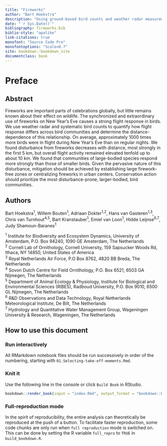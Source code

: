 ```yaml
---
title: "Fireworks"
author: "Bart Hoekstra"
description: "Using ground-based bird counts and weather radar measurements to estimate numbers of birds aloft during NYE fireworks events."
date: "`r Sys.Date()`"
bibliography: fireworks.bib
biblio-style: "apalike"
link-citations: true
monofont: "Source Code Pro"
monofontoptions: "Scale=0.7"
site: bookdown::bookdown_site
documentclass: book
---
```


# Preface {-}

## Abstract {-}

Fireworks are important parts of celebrations globally, but little remains known about their effect on wildlife. The synchronized and extraordinary use of fireworks on New Year's Eve causes a strong flight response in birds. We use weather radar and systematic bird counts to quantify how flight response differs across bird communities and determine the distance-dependence of this relationship. On average, approximately 1000 times more birds were in flight during New Year's Eve than on regular nights. We found disturbance from fireworks decreases with distance, most strongly in the first 5 km, but overall flight activity remained elevated tenfold up to about 10 km. We found that communities of large-bodied species respond more strongly than those of smaller birds. Given the pervasive nature of this disturbance, mitigation should be achieved by establishing large firework-free zones or centralizing fireworks in urban centers. Conservation action should prioritize the most disturbance-prone, larger-bodied, bird communities.

## Authors {-}

Bart Hoekstra<sup>1</sup>, Willem Bouten<sup>1</sup>, Adriaan Dokter<sup>1,2</sup>, Hans van Gasteren<sup>1,3</sup>, Chris van Turnhout<sup>4,5</sup>, Bart Kranstauber<sup>1</sup>, Emiel van Loon<sup>1</sup>, Hidde Leijnse<sup>6,7</sup>, Judy Shamoun-Baranes<sup>1</sup>

<sup>1</sup> Institute for Biodiversity and Ecosystem Dynamics, University of Amsterdam, P.O. Box 94240, 1090 GE Amsterdam, The Netherlands<br />
<sup>2</sup> Cornell Lab of Ornithology, Cornell University, 159 Sapsucker Woods Rd, Ithaca, NY 14850, United States of America<br />
<sup>3</sup> Royal Netherlands Air Force, P.O Box 8762, 4820 BB Breda, The Netherlands<br />
<sup>4</sup> Sovon Dutch Centre for Field Ornithology, P.O. Box 6521, 6503 GA Nijmegen, The Netherlands<br />
<sup>5</sup> Department of Animal Ecology & Physiology, Institute for Biological and Environmental Sciences (RIBES), Radboud University, P.O. Box 9010, 6500 GL Nijmegen, The Netherlands<br />
<sup>6</sup> R&D Observations and Data Technology, Royal Netherlands Meteorological Institute, De Bilt, The Netherlands<br />
<sup>7</sup> Hydrology and Quantitative Water Management Group, Wageningen University & Research, Wageningen, The Netherlands<br />

## How to use this document {-}

### Run interactively

All RMarkdown notebook files should be run successively in order of the numbering, starting with `01.Selecting-take-off-moments.Rmd`. 

### Knit it {-}

Use the following line in the console or click `Build Book` in RStudio.

```r
bookdown::render_book(input = "index.Rmd", output_format = "bookdown::bs4_book", clean = TRUE)
```

### Full-reproduction mode {-#full-repro-mode}

In the spirit of reproducibility, the entire analysis can theoretically be reproduced at the push of a button. To facilitate faster reproduction, some code chunks are only run when `full reproduction` mode is switched on. This can be done by setting the R variable `full_repro` to `TRUE` in `build_bookdown.R`.
